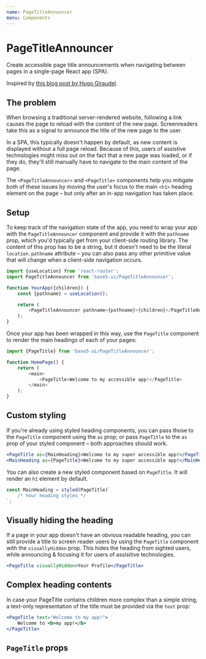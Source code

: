 ```yaml
---
name: PageTitleAnnouncer
menu: Components
---
```



# PageTitleAnnouncer

Create accessible page title announcements when navigating between pages in a single-page React app (SPA).

Inspired by [this blog post by Hugo Giraudel](https://hugogiraudel.com/2020/01/15/accessible-title-in-a-single-page-react-application/#title-announcer).

## The problem

When browsing a traditional server-rendered website, following a link causes the page to reload with the content of the new page. Screenreaders take this as a signal to announce the title of the new page to the user.

In a SPA, this typically doesn't happen by default, as new content is displayed without a full page reload. Because of this, users of assistive technologies might miss out on the fact that a new page was loaded, or if they do, they'll still manually have to navigate to the main content of the page.

The `<PageTitleAnnouncer>` and `<PageTitle>` components help you mitigate both of these issues by moving the user's focus to the main `<h1>` heading element on the page – but only after an in-app navigation has taken place.

## Setup

To keep track of the navigation state of the app, you need to wrap your app with the `PageTitleAnnouncer` component and provide it with the `pathname` prop, which you'd typically get from your client-side routing library. The content of this prop has to be a string, but it doesn't need to be the literal `location.pathname` attribute – you can also pass any other primitive value that will change when a client-side navigation occurs.

```js
import {useLocation} from 'react-router';
import PageTitleAnnouncer from 'base5-ui/PageTitleAnnouncer';

function YourApp({children}) {
	const {pathname} = useLocation();

	return (
		<PageTitleAnnouncer pathname={pathname}>{children}</PageTitleAnnouncer>
	);
}
```

Once your app has been wrapped in this way, use the `PageTitle` component to render the main headings of each of your pages:

```js
import {PageTitle} from 'base5-ui/PageTitleAnnouncer';

function HomePage() {
	return (
		<main>
			<PageTitle>Welcome to my accessible app!</PageTitle>
		</main>
	);
}
```

## Custom styling

If you're already using styled heading components, you can pass those to the `PageTitle` component using the `as` prop; or pass `PageTitle` to the `as` prop of your styled component – both approaches should work.

```jsx
<PageTitle as={MainHeading}>Welcome to my super accessible app!</PageTitle>
<MainHeading as={PageTitle}>Welcome to my super accessible app!</MainHeading>
```

You can also create a new styled component based on `PageTitle`. It will render an `h1` element by default.

```js
const MainHeading = styled(PageTitle)`
	/* Your heading styles */
`;
```

## Visually hiding the heading

If a page in your app doesn't have an obvious readable heading, you can still provide a title to screen reader users by using the `PageTitle` component with the `visuallyHidden` prop. This hides the heading from sighted users, while announcing & focusing it for users of assisitive technologies.

```jsx
<PageTitle visuallyHidden>Your Profile</PageTitle>
```

## Complex heading contents

In case your PageTitle contains children more complex than a simple string, a text-only representation of the title must be provided via the `text` prop:

```jsx
<PageTitle text="Welcome to my app!">
	Welcome to <b>my app!</b>
</PageTitle>
```

## `PageTitle` props

<Props isToggle of={PageTitle} />
